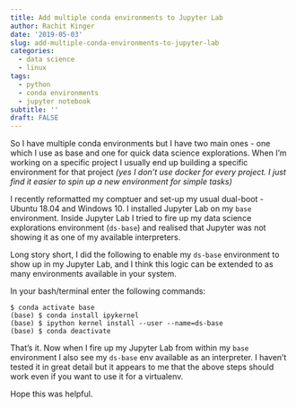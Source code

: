 ```yaml
---
title: Add multiple conda environments to Jupyter Lab
author: Rachit Kinger
date: '2019-05-03'
slug: add-multiple-conda-environments-to-jupyter-lab
categories:
  - data science
  - linux
tags:
  - python
  - conda environments
  - jupyter notebook
subtitle: ''
draft: FALSE
---
```

So I have multiple conda environments but I have two main ones - one which I use as base and one for quick data science explorations. When I'm working on a specific project I usually end up building a specific environment for that project _(yes I don't use docker for every project. I just find it easier to spin up a new environment for simple tasks)_  

I recently reformatted my comptuer and set-up my usual dual-boot - Ubuntu 18.04 and Windows 10. I installed Jupyter Lab on my `base` environment. Inside Jupyter Lab I tried to fire up my data science explorations environment (`ds-base`) and realised that Jupyter was not showing it as one of my available interpreters.  

Long story short, I did the following to enable my `ds-base` environment to show up in my Jupyter Lab, and I think this logic can be extended to as many environments available in your system.    

In your bash/terminal enter the following commands:  

```{echo=TRUE, execute=FALSE}  
$ conda activate base  
(base) $ conda install ipykernel  
(base) $ ipython kernel install --user --name=ds-base  
(base) $ conda deactivate  

```  

That's it. Now when I fire up my Jupyter Lab from within my `base` environment I also see my `ds-base` env available as an interpreter. I haven't tested it in great detail but it appears to me that the above steps should work even if you want to use it for a virtualenv.  


Hope this was helpful.  

